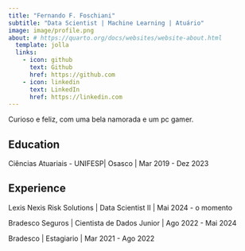 ```yaml
---
title: "Fernando F. Foschiani"
subtitle: "Data Scientist | Machine Learning | Atuário" 
image: image/profile.png
about: # https://quarto.org/docs/websites/website-about.html
  template: jolla
  links:
    - icon: github
      text: Github
      href: https://github.com
    - icon: linkedin
      text: LinkedIn
      href: https://linkedin.com
---
```


Curioso e feliz, com uma bela namorada e um pc gamer.

## Education

Ciências Atuariais - UNIFESP\| Osasco \| Mar 2019 - Dez 2023

## Experience

Lexis Nexis Risk Solutions \| Data Scientist II \| Mai 2024 - o momento

Bradesco Seguros \| Cientista de Dados Junior \| Ago 2022 - Mai 2024

Bradesco \| Estagiario \| Mar 2021 - Ago 2022
